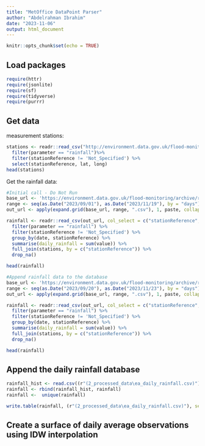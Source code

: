 ```yaml
---
title: "MetOffice DataPoint Parser"
author: "Abdelrahman Ibrahim"
date: "2023-11-06"
output: html_document
---
```


```r
knitr::opts_chunk$set(echo = TRUE)
```

## Load packages 

```r
require(httr)
require(jsonlite)
require(sf)
require(tidyverse)
require(purrr)
```

## Get data

measurement stations: 

```r
stations <- readr::read_csv("http://environment.data.gov.uk/flood-monitoring/id/stations.csv", show_col_types = FALSE) %>% 
  filter(parameter == "rainfall")%>%
  filter(stationReference != 'Not_Specified') %>%
  select(stationReference, lat, long)
head(stations)
```

Get the rainfall data:

```r
#Initial call - Do Not Run
base_url <- 'https://environment.data.gov.uk/flood-monitoring/archive/readings-full-'
range <- seq(as.Date("2023/09/01"), as.Date("2023/11/19"), by = "days")
out_url <- apply(expand.grid(base_url, range, ".csv"), 1, paste, collapse = '')

rainfall <- readr::read_csv(out_url, col_select = c("stationReference","parameter", "value","date"), col_types = cols(stationReference = col_character(), date = col_date(), value =col_double())) %>%
  filter(parameter == "rainfall") %>%
  filter(stationReference != 'Not_Specified') %>%
  group_by(date, stationReference) %>%
  summarise(daily_rainfall = sum(value)) %>%
  full_join(stations, by = c("stationReference")) %>%
  drop_na()

head(rainfall)
```


```r
#Append rainfall data to the database
base_url <- 'https://environment.data.gov.uk/flood-monitoring/archive/readings-full-'
range <- seq(as.Date("2023/09/20"), as.Date("2023/11/23"), by = "days")
out_url <- apply(expand.grid(base_url, range, ".csv"), 1, paste, collapse = '')

rainfall <- readr::read_csv(out_url, col_select = c("stationReference","parameter", "value","date"), col_types = cols(stationReference = col_character(), date = col_date(), value =col_double())) %>%
  filter(parameter == "rainfall") %>%
  filter(stationReference != 'Not_Specified') %>%
  group_by(date, stationReference) %>%
  summarise(daily_rainfall = sum(value)) %>%
  full_join(stations, by = c("stationReference")) %>%
  drop_na()

head(rainfall)
```


## Append the daily rainfall database

```r

rainfall_hist <- read.csv((r"(2_processed_data\ea_daily_rainfall.csv)"))
rainfall <- rbind(rainfall_hist, rainfall)
rainfall <-  unique(rainfall)

write.table(rainfall, (r"(2_processed_data\ea_daily_rainfall.csv)"), sep = ",", row.names = FALSE)
```

## Create a surface of daily average observations using IDW interpolation

```r

```


